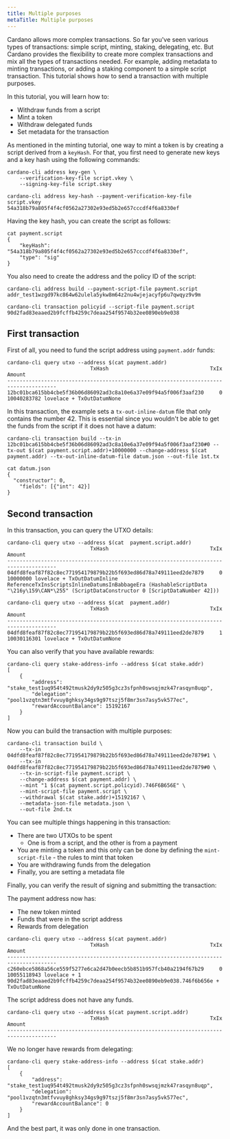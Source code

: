 ```yaml
---
title: Multiple purposes
metaTitle: Multiple purposes
---
```


Cardano allows more complex transactions. So far you've seen various types of transactions: simple script, minting, staking, delegating, etc. But Cardano provides the flexibility to create more complex transactions and mix all the types of transactions needed. For example, adding metadata to minting transactions, or adding a staking component to a simple script transaction. This tutorial shows how to send a transaction with multiple purposes.


In this tutorial, you will learn how to:

- Withdraw funds from a script
- Mint a token
- Withdraw delegated funds 
- Set metadata for the transaction

As mentioned in the minting tutorial, one way to mint a token is by creating a script derived from a `keyHash`. For that, you first need to generate new keys and a key hash using the following commands:

```
cardano-cli address key-gen \
    --verification-key-file script.vkey \
    --signing-key-file script.skey

cardano-cli address key-hash --payment-verification-key-file script.vkey
54a318b79a805f4f4cf0562a27302e93ed5b2e657cccdf4f6a8330ef
```
Having the key hash, you can create the script as follows:

```
cat payment.script
{
    "keyHash": "54a318b79a805f4f4cf0562a27302e93ed5b2e657cccdf4f6a8330ef",
    "type": "sig"
}
```

You also need to create the address and the policy ID of the script:

```
cardano-cli address build --payment-script-file payment.script 
addr_test1wzgd97kc864w62ulela5ykw8m64z2nu4wjejacyfp6u7qwqyz9v9m
```

```
cardano-cli transaction policyid --script-file payment.script
90d2fad83eaaed2b9fcffb4259c7deaa254f9574b32ee0890eb9e038
```

## First transaction

First of all, you need to fund the script address using `payment.addr` funds:

```
cardano-cli query utxo --address $(cat payment.addr)
                           TxHash                                 TxIx        Amount
--------------------------------------------------------------------------------------
12bc01bca615bb4cbe5f36b06d86092ad3c8a10e6a37e09f94a5f006f3aaf230     0        10040283782 lovelace + TxOutDatumNone
```

In this transaction, the example sets a `tx-out-inline-datum` file that only contains the number 42. This is essential since you wouldn't be able to get the funds from the script if it does not have a datum:

```
cardano-cli transaction build --tx-in 12bc01bca615bb4cbe5f36b06d86092ad3c8a10e6a37e09f94a5f006f3aaf230#0 --tx-out $(cat payment.script.addr)+10000000 --change-address $(cat payment.addr) --tx-out-inline-datum-file datum.json --out-file 1st.tx

cat datum.json
{
  "constructor": 0,
    "fields": [{"int": 42}]
}
```

## Second transaction

In this transaction, you can query the UTXO details:

```
cardano-cli query utxo --address $(cat  payment.script.addr)
                           TxHash                                 TxIx        Amount
--------------------------------------------------------------------------------------
04dfd8feaf87f82c8ec771954179879b22b5f693ed86d78a749111eed2de7879     0        10000000 lovelace + TxOutDatumInline ReferenceTxInsScriptsInlineDatumsInBabbageEra (HashableScriptData "\216y\159\CAN*\255" (ScriptDataConstructor 0 [ScriptDataNumber 42]))
```

```
cardano-cli query utxo --address $(cat  payment.addr)
                           TxHash                                 TxIx        Amount
--------------------------------------------------------------------------------------
04dfd8feaf87f82c8ec771954179879b22b5f693ed86d78a749111eed2de7879     1        10030116301 lovelace + TxOutDatumNone
```

You can also verify that you have available rewards:

```
cardano-cli query stake-address-info --address $(cat stake.addr)
[
    {
        "address": "stake_test1uq954t492tmusk2dy9z505g3cz3sfpnh0swsqjmzk47rasqyn8uqp",
        "delegation": "pool1vzqtn3mtfvvuy8ghksy34gs9g97tszj5f8mr3sn7asy5vk577ec",
        "rewardAccountBalance": 15192167
    }
]
```

Now you can build the transaction with multiple purposes:

```
cardano-cli transaction build \
    --tx-in 04dfd8feaf87f82c8ec771954179879b22b5f693ed86d78a749111eed2de7879#1 \
    --tx-in 04dfd8feaf87f82c8ec771954179879b22b5f693ed86d78a749111eed2de7879#0 \
    --tx-in-script-file payment.script \
    --change-address $(cat payment.addr) \
    --mint "1 $(cat payment.script.policyid).746F6B656E" \
    --mint-script-file payment.script \
    --withdrawal $(cat stake.addr)+15192167 \
    --metadata-json-file metadata.json \
    --out-file 2nd.tx
```
You can see multiple things happening in this transaction:

 - There are two UTXOs to be spent
   - One is from a script, and the other is from a payment
 - You are minting a token and this only can be done by defining the `mint-script-file` - the rules to mint that token
 - You are withdrawing funds from the delegation
 - Finally, you are setting a metadata file

Finally, you can verify the result of signing and submitting the transaction:

The payment address now has:
- The new token minted
- Funds that were in the script address
- Rewards from delegation

```
cardano-cli query utxo --address $(cat payment.addr)
                           TxHash                                 TxIx        Amount
--------------------------------------------------------------------------------------
c260ebce5868a56ce559f5277e6ca2d47b0eecb5b851b957fcb40a2194f67b29     0        10055118943 lovelace + 1 90d2fad83eaaed2b9fcffb4259c7deaa254f9574b32ee0890eb9e038.746f6b656e + TxOutDatumNone
```

The script address does not have any funds.

```
cardano-cli query utxo --address $(cat payment.script.addr)
                           TxHash                                 TxIx        Amount
--------------------------------------------------------------------------------------
```
We no longer have rewards from delegating:

```
cardano-cli query stake-address-info --address $(cat stake.addr)
[
    {
        "address": "stake_test1uq954t492tmusk2dy9z505g3cz3sfpnh0swsqjmzk47rasqyn8uqp",
        "delegation": "pool1vzqtn3mtfvvuy8ghksy34gs9g97tszj5f8mr3sn7asy5vk577ec",
        "rewardAccountBalance": 0
    }
]
```

And the best part, it was only done in one transaction.
